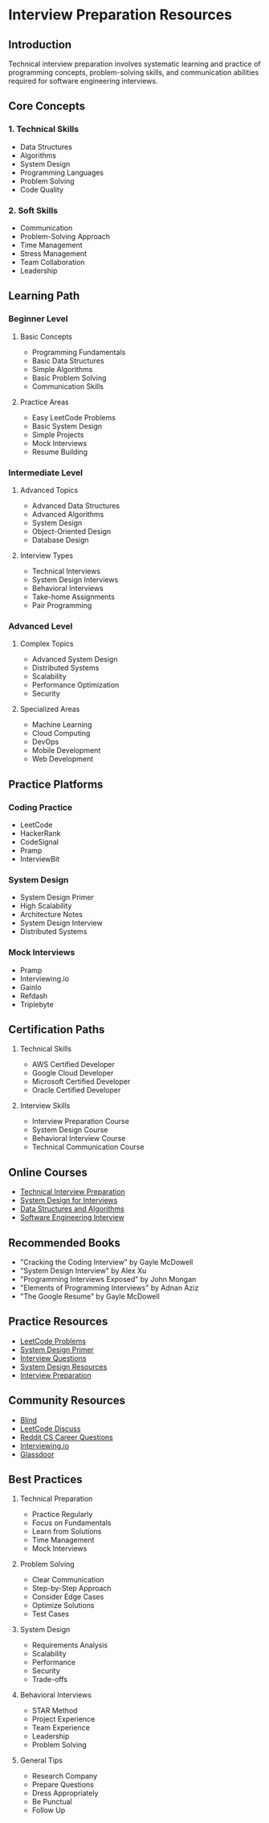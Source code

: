 # Interview Preparation Resources

## Introduction
Technical interview preparation involves systematic learning and practice of programming concepts, problem-solving skills, and communication abilities required for software engineering interviews.

## Core Concepts

### 1. Technical Skills
- Data Structures
- Algorithms
- System Design
- Programming Languages
- Problem Solving
- Code Quality

### 2. Soft Skills
- Communication
- Problem-Solving Approach
- Time Management
- Stress Management
- Team Collaboration
- Leadership

## Learning Path

### Beginner Level
1. Basic Concepts
   - Programming Fundamentals
   - Basic Data Structures
   - Simple Algorithms
   - Basic Problem Solving
   - Communication Skills

2. Practice Areas
   - Easy LeetCode Problems
   - Basic System Design
   - Simple Projects
   - Mock Interviews
   - Resume Building

### Intermediate Level
1. Advanced Topics
   - Advanced Data Structures
   - Advanced Algorithms
   - System Design
   - Object-Oriented Design
   - Database Design

2. Interview Types
   - Technical Interviews
   - System Design Interviews
   - Behavioral Interviews
   - Take-home Assignments
   - Pair Programming

### Advanced Level
1. Complex Topics
   - Advanced System Design
   - Distributed Systems
   - Scalability
   - Performance Optimization
   - Security

2. Specialized Areas
   - Machine Learning
   - Cloud Computing
   - DevOps
   - Mobile Development
   - Web Development

## Practice Platforms

### Coding Practice
- LeetCode
- HackerRank
- CodeSignal
- Pramp
- InterviewBit

### System Design
- System Design Primer
- High Scalability
- Architecture Notes
- System Design Interview
- Distributed Systems

### Mock Interviews
- Pramp
- Interviewing.io
- Gainlo
- Refdash
- Triplebyte

## Certification Paths
1. Technical Skills
   - AWS Certified Developer
   - Google Cloud Developer
   - Microsoft Certified Developer
   - Oracle Certified Developer

2. Interview Skills
   - Interview Preparation Course
   - System Design Course
   - Behavioral Interview Course
   - Technical Communication Course

## Online Courses
- [Technical Interview Preparation](https://www.udemy.com/course/technical-interview-preparation/)
- [System Design for Interviews](https://www.udemy.com/course/system-design-interview-prep/)
- [Data Structures and Algorithms](https://www.coursera.org/specializations/data-structures-algorithms)
- [Software Engineering Interview](https://www.edx.org/course/software-engineering-interview)

## Recommended Books
- "Cracking the Coding Interview" by Gayle McDowell
- "System Design Interview" by Alex Xu
- "Programming Interviews Exposed" by John Mongan
- "Elements of Programming Interviews" by Adnan Aziz
- "The Google Resume" by Gayle McDowell

## Practice Resources
- [LeetCode Problems](https://leetcode.com/problemset/all/)
- [System Design Primer](https://github.com/donnemartin/system-design-primer)
- [Interview Questions](https://github.com/jwasham/coding-interview-university)
- [System Design Resources](https://github.com/shashank88/system_design)
- [Interview Preparation](https://github.com/yangshun/tech-interview-handbook)

## Community Resources
- [Blind](https://www.teamblind.com/)
- [LeetCode Discuss](https://leetcode.com/discuss/)
- [Reddit CS Career Questions](https://www.reddit.com/r/cscareerquestions/)
- [Interviewing.io](https://interviewing.io/)
- [Glassdoor](https://www.glassdoor.com/)

## Best Practices
1. Technical Preparation
   - Practice Regularly
   - Focus on Fundamentals
   - Learn from Solutions
   - Time Management
   - Mock Interviews

2. Problem Solving
   - Clear Communication
   - Step-by-Step Approach
   - Consider Edge Cases
   - Optimize Solutions
   - Test Cases

3. System Design
   - Requirements Analysis
   - Scalability
   - Performance
   - Security
   - Trade-offs

4. Behavioral Interviews
   - STAR Method
   - Project Experience
   - Team Experience
   - Leadership
   - Problem Solving

5. General Tips
   - Research Company
   - Prepare Questions
   - Dress Appropriately
   - Be Punctual
   - Follow Up 